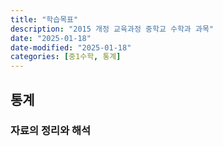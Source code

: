 ```yaml
---
title: "학습목표"
description: "2015 개정 교육과정 중학교 수학과 과목"
date: "2025-01-18"
date-modified: "2025-01-18"
categories: [중1수학, 통계]
---
```


## 통계

### 자료의 정리와 해석
